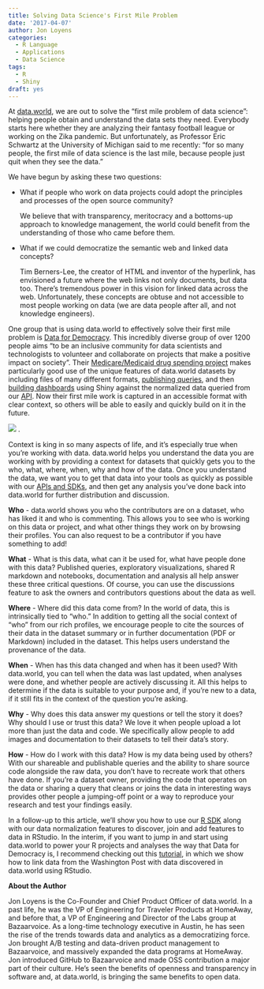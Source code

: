 ```yaml
---
title: Solving Data Science's First Mile Problem
date: '2017-04-07'
author: Jon Loyens
categories:
  - R Language
  - Applications
  - Data Science
tags:
  - R
  - Shiny
draft: yes
---
```


At [data.world](https://data.world/), we are out to solve the “first mile problem of data science”: helping people obtain and understand the data sets they need. Everybody starts here whether they are analyzing their fantasy football league or working on the Zika pandemic. But unfortunately, as Professor Eric Schwartz at the University of Michigan said to me recently: “for so many people, the first mile of data science is the last mile, because people just quit when they see the data.” 

We have begun by asking these two questions:

* What if people who work on data projects could adopt the principles and processes of the open source community?
    
    We believe that with transparency, meritocracy and a bottoms-up approach to knowledge management, the world could benefit from the understanding of those who came before them.

* What if we could democratize the semantic web and linked data concepts?  

    Tim Berners-Lee, the creator of HTML and inventor of the hyperlink, has envisioned a future where the web links not only documents, but data too.  There’s tremendous power in this vision for linked data across the web.  Unfortunately, these concepts are obtuse and not accessible to most people working on data (we are data people after all, and not knowledge engineers).

One group that is using data.world to effectively solve their first mile problem is [Data for Democracy](http://datafordemocracy.org/).  This incredibly diverse group of over 1200 people aims “to be an inclusive community for data scientists and technologists to volunteer and collaborate on projects that make a positive impact on society”.  Their [Medicare/Medicaid drug spending project](https://data.world/data4democracy/drug-spending) makes particularly good use of the unique features of data.world datasets by including files of many different formats, [publishing queries](https://data.world/data4democracy/drug-spending/query/94dfc980-5bb7-4190-8696-a40a6e724bfb), and then [building dashboards](https://jenniferthompson.shinyapps.io/shinydashboard-medicared/) using Shiny against the normalized data queried from our [API](https://docs.data.world/documentation/api/). Now their first mile work is captured in an accessible format with clear context, so others will be able to easily and quickly build on it in the future.

![](/post/2017-04-07-solving-data-science_files/dataworld.png)
.

Context is king in so many aspects of life, and it’s especially true when you’re working with data. data.world helps you understand the data you are working with by providing a context for datasets that quickly gets you to the who, what, where, when, why and how of the data.  Once you understand the data, we want you to get that data into your tools as quickly as possible with our [APIs and SDKs](https://docs.data.world/), and then get any analysis you’ve done back into data.world for further distribution and discussion.

**Who** - data.world shows you who the contributors are on a dataset, who has liked it and who is commenting.  This allows you to see who is working on this data or project, and what other things they work on by browsing their profiles. You can also request to be a contributor if you have something to add!

**What** - What is this data, what can it be used for, what have people done with this data?  Published queries, exploratory visualizations, shared R markdown and notebooks, documentation and analysis all help answer these three critical questions.  Of course, you can use the discussions feature to ask the owners and contributors questions about the data as well.

**Where** - Where did this data come from? In the world of data, this is intrinsically tied to “who.”  In addition to getting all the social context of “who” from our rich profiles, we encourage people to cite the sources of their data in the dataset summary or in further documentation (PDF or Markdown) included in the dataset.  This helps users understand the provenance of the data.

**When** - When has this data changed and when has it been used?  With data.world, you can tell when the data was last updated, when analyses were done, and whether people are actively discussing it.  All this helps to determine if the data is suitable to your purpose and, if you’re new to a data, if it still fits in the context of the question you’re asking.

**Why** - Why does this data answer my questions or tell the story it does? Why should I use or trust this data?  We love it when people upload a lot more than just the data and code.  We specifically allow people to add images and documentation to their datasets to tell their data’s story.

**How** - How do I work with this data? How is my data being used by others?  With our shareable and publishable queries and the ability to share source code alongside the raw data, you don’t have to recreate work that others have done.  If you’re a dataset owner, providing the code that operates on the data or sharing a query that cleans or joins the data in interesting ways provides other people a jumping-off point or a way to reproduce your research and test your findings easily.

In a follow-up to this article, we’ll show you how to use our [R SDK](https://www.youtube.com/watch?v=VELntRdDtJ4) along with our data normalization features to discover, join and add features to data in RStudio.  In the interim, if you want to jump in and start using data.world to power your R projects and analyses the way that Data for Democracy is, I recommend checking out this [tutorial](https://data.world/jonloyens/intermediate-data-world), in which we show how to link data from the Washington Post with data discovered in data.world using RStudio.

**About the Author**

Jon Loyens is the Co-Founder and Chief Product Officer of data.world. In a past life, he was the VP of Engineering for Traveler Products at HomeAway, and before that, a VP of Engineering and Director of the Labs group at Bazaarvoice.  As a long-time technology executive in Austin, he has seen the rise of the trends towards data and analytics as a democratizing force. Jon brought A/B testing and data-driven product management to Bazaarvoice, and massively expanded the data programs at HomeAway. Jon introduced GitHub to Bazaarvoice and made OSS contribution a major part of their culture. He’s seen the benefits of openness and transparency in software and, at data.world, is bringing the same benefits to open data.



